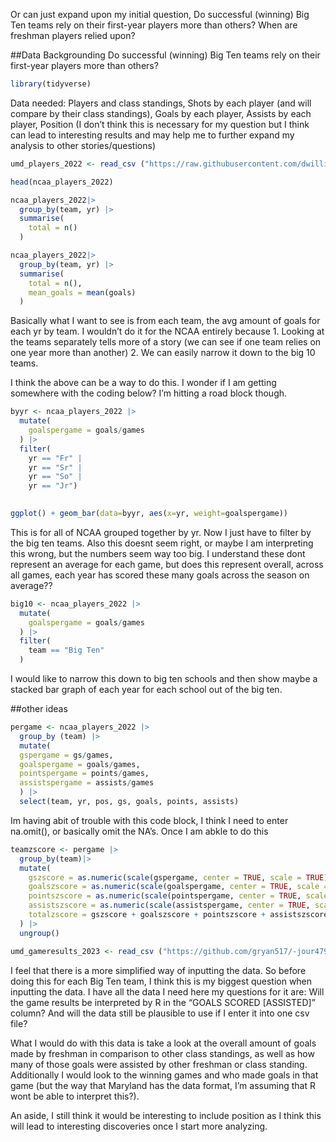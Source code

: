 
Or can just expand upon my initial question, Do successful (winning) Big Ten teams rely on their first-year players more than others? When are freshman players relied upon? 
 

##Data Backgrounding 
Do successful (winning) Big Ten teams rely on their first-year players more than others? 

```r
library(tidyverse)
```

Data needed: Players and class standings, Shots by each player (and will compare by their class standings), Goals by each player, Assists by each player, Position (I don't think this is necessary for my question but I think can lead to interesting results and may help me to further expand my analysis to other stories/questions)

```r
umd_players_2022 <- read_csv ("https://raw.githubusercontent.com/dwillis/NCAAWomensSoccerData/main/data/ncaa_womens_soccer_playerstats_2022.csv")
```

```r
head(ncaa_players_2022)
```
```r
ncaa_players_2022|>
  group_by(team, yr) |>
  summarise(
    total = n()
  ) 
```
```r
ncaa_players_2022|>
  group_by(team, yr) |>
  summarise(
    total = n(),
    mean_goals = mean(goals)
  )
```

Basically what I want to see is from each team, the avg amount of goals for each yr by team. I wouldn't do it for the NCAA entirely because 1. Looking at the teams separately tells more of a story (we can see if one team relies on one year more than another) 2. We can easily narrow it down to the big 10 teams. 

I think the above can be a way to do this. I wonder if I am getting somewhere with the coding below? I'm hitting a road block though.


```r
byyr <- ncaa_players_2022 |>
  mutate(
    goalspergame = goals/games
  ) |> 
  filter(
    yr == "Fr" |
    yr == "Sr" |
    yr == "So" | 
    yr == "Jr")
 
```

```r
ggplot() + geom_bar(data=byyr, aes(x=yr, weight=goalspergame))
```
This is for all of NCAA grouped together by yr. Now I just have to filter by the big ten teams. Also this doesnt seem right, or maybe I am interpreting this wrong, but the numbers seem way too big. I understand these dont represent an average for each game, but does this represent overall, across all games, each year has scored these many goals across the season on average??

```r
big10 <- ncaa_players_2022 |>
  mutate(
    goalspergame = goals/games
  ) |> 
  filter(
    team == "Big Ten" 
  )
```
I would like to narrow this down to big ten schools and then show maybe a stacked bar graph of each year for each school out of the big ten. 



##other ideas 
```r
pergame <- ncaa_players_2022 |>
  group_by (team) |>
  mutate(
  gspergame = gs/games,
  goalspergame = goals/games,
  pointspergame = points/games, 
  assistspergame = assists/games
  ) |>
  select(team, yr, pos, gs, goals, points, assists)
```


Im having abit of trouble with this code block, I think I need to enter na.omit(), or basically omit the NA's. Once I am abkle to do this 
```r
teamzscore <- pergame |>
  group_by(team)|>
  mutate(
    gszscore = as.numeric(scale(gspergame, center = TRUE, scale = TRUE)),
    goalszscore = as.numeric(scale(goalspergame, center = TRUE, scale = TRUE)),
    pointszscore = as.numeric(scale(pointspergame, center = TRUE, scale = TRUE)),
    assistszscore = as.numeric(scale(assistspergame, center = TRUE, scale = TRUE)),
    totalzscore = gszscore + goalszscore + pointszscore + assistszscore
  ) |> 
  ungroup() 
```

```r
umd_gameresults_2023 <- read_csv ("https://github.com/gryan517/-jour479x_fall_2023/blob/7cb7b8612eb310502f086ea26d3032c20871c854/data/umd_2022_gameresults.csv")
```
I feel that there is a more simplified way of inputting the data. So before doing this for each Big Ten team, I think this is my biggest question when inputting the data. I have all the data I need here my questions for it are: Will the game results be interpreted by R in the "GOALS SCORED [ASSISTED]" column? And will the data still be plausible to use if I enter it into one csv file?

What I would do with this data is take a look at the overall amount of goals made by freshman in comparison to other class standings, as well as how many of those goals were assisted by other freshman or class standing. Additionally I would look to the winning games and who made goals in that game (but the way that Maryland has the data format, I'm assuming that R wont be able to interpret this?). 

An aside, I still think it would be interesting to include position as I think this will lead to interesting discoveries once I start more analyzing.
